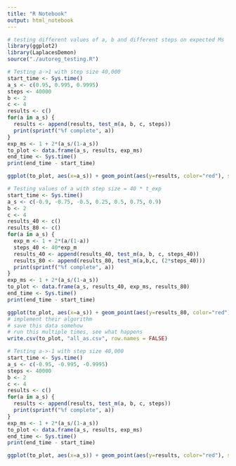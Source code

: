 ```yaml
---
title: "R Notebook"
output: html_notebook
---
```


```r
# testing different values of a, b and different steps on expected Ms
library(ggplot2)
library(LaplacesDemon)
source("./autoreg_testing.R")
```

```r
# Testing a->1 with step size 40,000
start_time <- Sys.time()
a_s <- c(0.95, 0.995, 0.9995)
steps <- 40000
b <- 2
c <- 4
results <- c()
for(a in a_s) {
  results <- append(results, test_m(a, b, c, steps))
  print(sprintf("%f complete", a))
}
exp_ms <- 1 + 2*(a_s/(1-a_s))
to_plot <- data.frame(a_s, results, exp_ms)
end_time <- Sys.time()
print(end_time - start_time)
```
```r
ggplot(to_plot, aes(x=a_s)) + geom_point(aes(y=results, color="red"), size=0.75) + geom_line(aes(y=results,color="red")) + geom_line(aes(y=exp_ms, color="black")) + ggtitle("Comparing M to expected") + scale_color_manual(name = "", labels = c("Expected time", "Estimated time"),values = c("red", "black"))

```

```r
# Testing values of a with step size = 40 * t_exp
start_time <- Sys.time()
a_s <- c(-0.9, -0.75, -0.5, 0.25, 0.5, 0.75, 0.9)
b <- 2
c <- 4
results_40 <- c()
results_80 <- c()
for(a in a_s) {
  exp_m <- 1 + 2*(a/(1-a))
  steps_40 <- 40*exp_m
  results_40 <- append(results_40, test_m(a, b, c, steps_40))
  results_80 <- append(results_80, test_m(a,b,c, (2*steps_40)))
  print(sprintf("%f complete", a))
}
exp_ms <- 1 + 2*(a_s/(1-a_s))
to_plot <- data.frame(a_s, results_40, exp_ms, results_80)
end_time <- Sys.time()
print(end_time - start_time)
```

```r
ggplot(to_plot, aes(x=a_s)) + geom_point(aes(y=results_80, color="red"), size=0.75) + geom_line(aes(y=results_80,color="red"))+  geom_point(aes(y=results_40, color="blue"), size=0.75) + geom_line(aes(y=results_40,color="blue")) + geom_line(aes(y=exp_ms, color="black")) + ggtitle("Comparing M to expected") + scale_color_manual(name = "", labels = c("Expected time", "Estimated time(40t steps)", "Estimated time(80t steps)"),values = c("black", "blue", "red"))
# implement their algorithm
# save this data somehow
# run this multiple times, see what happens
write.csv(to_plot, "all_as.csv", row.names = FALSE)
```
```r
# Testing a->-1 with step size 40,000
start_time <- Sys.time()
a_s <- c(-0.95, -0.995, -0.9995)
steps <- 40000
b <- 2
c <- 4
results <- c()
for(a in a_s) {
  results <- append(results, test_m(a, b, c, steps))
  print(sprintf("%f complete", a))
}
exp_ms <- 1 + 2*(a_s/(1-a_s))
to_plot <- data.frame(a_s, results, exp_ms)
end_time <- Sys.time()
print(end_time - start_time)
```
```r
ggplot(to_plot, aes(x=a_s)) + geom_point(aes(y=results, color="red"), size=0.75) + geom_line(aes(y=results,color="red")) + geom_line(aes(y=exp_ms, color="black")) + ggtitle("Comparing M to expected") + scale_color_manual(name = "", labels = c("Expected time", "Estimated time"),values = c("red", "black"))

```
